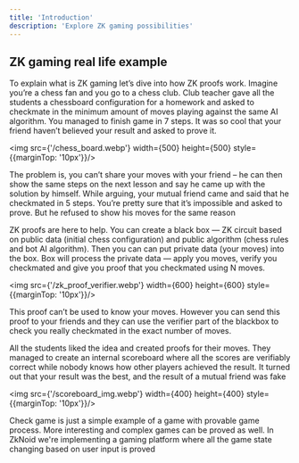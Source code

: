 ```yaml
---
title: 'Introduction'
description: 'Explore ZK gaming possibilities'
---
```


## ZK gaming real life example

To explain what is ZK gaming let’s dive into how ZK proofs work. 
Imagine you’re a chess fan and you go to a chess club. 
Club teacher gave all the students a chessboard configuration for a homework and asked to checkmate in the minimum amount of moves playing against the same AI algorithm. 
You managed to finish game in 7 steps. It was so cool that your friend haven’t believed your result and asked to prove it.


<img src={'/chess_board.webp'} width={500} height={500} style={{marginTop: '10px'}}/>

The problem is, you can’t share your moves with your friend – he can then show the same steps on the next lesson and say he came up with the solution by himself. 
While arguing, your mutual friend came and said that he checkmated in 5 steps. 
You’re pretty sure that it’s impossible and asked to prove. But he refused to show his moves for the same reason

ZK proofs are here to help. 
You can create a black box — ZK circuit based on public data (initial chess configuration) and public algorithm (chess rules and bot AI algorithm). 
Then you can can put private data (your moves) into the box. 
Box will process the private data — apply you moves, verify you checkmated and give you proof that you checkmated using N moves.

<img src={'/zk_proof_verifier.webp'} width={600} height={600} style={{marginTop: '10px'}}/>

This proof can’t be used to know your moves. 
However you can send this proof to your friends and they can use the verifier part of the blackbox to check you really checkmated in the exact number of moves.

All the students liked the idea and created proofs for their moves. 
They managed to create an internal scoreboard where all the scores are verifiably correct while nobody knows how other players achieved the result. 
It turned out that your result was the best, and the result of a mutual friend was fake

<img src={'/scoreboard_img.webp'} width={400} height={400} style={{marginTop: '10px'}}/>

Check game is just a simple example of a game with provable game process. 
More interesting and complex games can be proved as well. 
In ZkNoid we're implementing a gaming platform where all the game state changing based on user input is proved